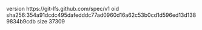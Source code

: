 version https://git-lfs.github.com/spec/v1
oid sha256:354a91dcdc495dafedddc77ad0960d16a62c53b0cd1d596ed13d1389834b9cdb
size 37309
